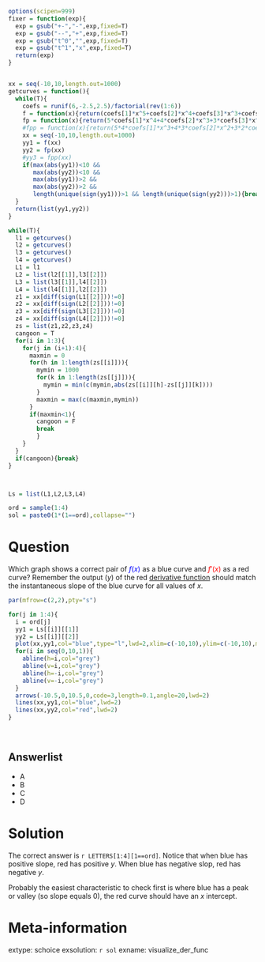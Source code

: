 ```r
options(scipen=999)
fixer = function(exp){
  exp = gsub("+-","-",exp,fixed=T)
  exp = gsub("--","+",exp,fixed=T)
  exp = gsub("t^0","",exp,fixed=T)
  exp = gsub("t^1","x",exp,fixed=T)
  return(exp)
}


xx = seq(-10,10,length.out=1000)
getcurves = function(){
  while(T){
    coefs = runif(6,-2.5,2.5)/factorial(rev(1:6))
    f = function(x){return(coefs[1]*x^5+coefs[2]*x^4+coefs[3]*x^3+coefs[4]*x^2+coefs[5]*x+coefs[6])}
    fp = function(x){return(5*coefs[1]*x^4+4*coefs[2]*x^3+3*coefs[3]*x^2+2*coefs[4]*x+coefs[5])}
    #fpp = function(x){return(5*4*coefs[1]*x^3+4*3*coefs[2]*x^2+3*2*coefs[3]*x+2*coefs[4])}
    xx = seq(-10,10,length.out=1000)
    yy1 = f(xx)
    yy2 = fp(xx)
    #yy3 = fpp(xx)
    if(max(abs(yy1))<10 && 
       max(abs(yy2))<10 && 
       max(abs(yy1))>2 && 
       max(abs(yy2))>2 &&
       length(unique(sign(yy1)))>1 && length(unique(sign(yy2)))>1){break}
  }
  return(list(yy1,yy2))
}

while(T){
  l1 = getcurves()
  l2 = getcurves()
  l3 = getcurves()
  l4 = getcurves()
  L1 = l1
  L2 = list(l2[[1]],l3[[2]])
  L3 = list(l3[[1]],l4[[2]])
  L4 = list(l4[[1]],l2[[2]])
  z1 = xx[diff(sign(L1[[2]]))!=0]
  z2 = xx[diff(sign(L2[[2]]))!=0]
  z3 = xx[diff(sign(L3[[2]]))!=0]
  z4 = xx[diff(sign(L4[[2]]))!=0]
  zs = list(z1,z2,z3,z4)
  cangoon = T
  for(i in 1:3){
    for(j in (i+1):4){
      maxmin = 0
      for(h in 1:length(zs[[i]])){
        mymin = 1000
        for(k in 1:length(zs[[j]])){
          mymin = min(c(mymin,abs(zs[[i]][h]-zs[[j]][k])))
        }
        maxmin = max(c(maxmin,mymin))
      }
      if(maxmin<1){
        cangoon = F
        break
        }
    }
  }
  if(cangoon){break}
}



Ls = list(L1,L2,L3,L4)

ord = sample(1:4)
sol = paste0(1*(1==ord),collapse="")

```

Question
========

Which graph shows a correct pair of <font color="blue">$f(x)$</font> as a blue curve and <font color="red">$f'(x)$</font> as a red curve? Remember the output ($y$) of the red [derivative function](https://en.wikipedia.org/wiki/Derivative) should match the instantaneous slope of the blue curve for all values of $x$.

```r
par(mfrow=c(2,2),pty="s")

for(j in 1:4){
  i = ord[j]
  yy1 = Ls[[i]][[1]]
  yy2 = Ls[[i]][[2]]
  plot(xx,yy1,col="blue",type="l",lwd=2,xlim=c(-10,10),ylim=c(-10,10),main=LETTERS[j],xlab="x",ylab="y")
  for(i in seq(0,10,1)){
    abline(h=i,col="grey")
    abline(v=i,col="grey")
    abline(h=-i,col="grey")
    abline(v=-i,col="grey")
  }
  arrows(-10.5,0,10.5,0,code=3,length=0.1,angle=20,lwd=2)
  lines(xx,yy1,col="blue",lwd=2)
  lines(xx,yy2,col="red",lwd=2)
}
```
\

Answerlist
--------

* A
* B
* C
* D

Solution
========

The correct answer is `r LETTERS[1:4][1==ord]`. Notice that when blue has positive slope, red has positive $y$. When blue has negative slop, red has negative $y$.

Probably the easiest characteristic to check first is where blue has a peak or valley (so slope equals 0), the red curve should have an $x$ intercept.





Meta-information
============
extype: schoice
exsolution: `r sol`
exname: visualize_der_func